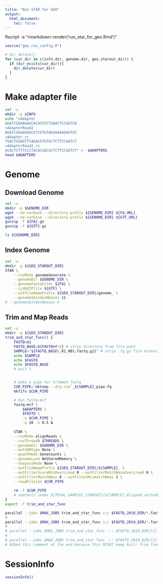 ```yaml
---
title: "Run STAR for GEO"
output:
  html_document:
    toc: false
---
```


Rscript -e "rmarkdown::render('run_star_for_geo.Rmd')"

```r
source("geo_run_config.R")
```

```r
# dir_delete()
for (cur_dir in c(info.dir, genome.dir, geo_starout_dir)) {
  if (dir_exists(cur_dir)){
    dir_delete(cur_dir)
  }
}
```

# Make adapter file
```bash
set -u
mkdir -p $INFO
echo ">Adapter
AGATCGGAAGAGCACACGTCTGAACTCCAGTCA
>AdapterRead2
AGATCGGAAGAGCGTCGTGTAGGGAAAGAGTGT
>Adapter_rc
TGACTGGAGTTCAGACGTGTGCTCTTCCGATCT
>AdapterRead2_rc
ACACTCTTTCCCTACACGACGCTCTTCCGATCT" >  $ADAPTERS
head $ADAPTERS
```

# Genome
## Download Genome
```bash
set -u
mkdir -p $GENOME_DIR
wget --no-verbose --directory-prefix ${GENOME_DIR} ${FA_URL} 
wget --no-verbose --directory-prefix ${GENOME_DIR} ${GTF_URL}
gunzip -f ${FA}.gz
gunzip -f ${GTF}.gz

ls ${GENOME_DIR}
```

## Index Genome
```bash
set -u
mkdir -p ${GEO_STAROUT_DIR}
STAR \
    --runMode genomeGenerate \
    --genomeDir $GENOME_DIR \
    --genomeFastaFiles ${FA} \
    --sjdbGTFfile ${GTF} \
    --outFileNamePrefix ${GEO_STAROUT_DIR}/genome_ \
    --genomeSAindexNbases 11
# --genomeSAindexNbases 6
```

## Trim and Map Reads
```bash
set -u
mkdir -p ${GEO_STAROUT_DIR}
trim_and_star_func() {
    FASTQ=$1
    FASTQ_BASE=${FASTQ##*/} # strip directory from file path
    SAMPLE="${FASTQ_BASE%_R1_001.fastq.gz}" # strip .fq.gz file extension
    echo $SAMPLE
    echo $FASTQ
    echo $FASTQ_BASE
    # exit 1


    # make a pipe for trimmed fastq
    CUR_PIPE=`mktemp --dry-run`_${SAMPLE}_pipe.fq
    mkfifo $CUR_PIPE

    # Run fastq-mcf
    fastq-mcf \
        $ADAPTERS \
        $FASTQ \
        -o $CUR_PIPE \
        -q 20 -x 0.5 &
        
    STAR \
    --runMode alignReads \
    --runThreadN $THREADS \
    --genomeDir $GENOME_DIR \
    --outSAMtype None \
    --quantMode GeneCounts \
    --genomeLoad NoSharedMemory \
    --twopassMode None \
    --outFileNamePrefix ${GEO_STAROUT_DIR}/${SAMPLE}_ \
    --outFilterScoreMinOverLread 0 --outFilterMatchNminOverLread 0 \
    --outFilterMatchNmin 0 --outFilterMismatchNmax 2 \
    --readFilesIn $CUR_PIPE        
        
    rm -f $CUR_PIPE
    # samtools index ${TOTAL_SAMPLES_STAROUT}/${SAMPLE}_Aligned.sortedByCoord.out.bam
}
export -f trim_and_star_func

parallel --jobs $MAX_JOBS trim_and_star_func ::: $FASTQ_2018_DIR/*.fastq.gz
#
parallel --jobs $MAX_JOBS trim_and_star_func ::: $FASTQ_2019_DIR/*.fastq.gz
# 
# parallel --jobs $MAX_JOBS trim_and_star_func ::: $FASTQ_2018_DIR/[2]_*_S*_L00[1]_R1_001.fastq.gz
# 
# parallel --jobs $MAX_JOBS trim_and_star_func ::: $FASTQ_2019_DIR/[2]_*_S*_L00[1]_R1_001.fastq.gz
# Added this comment at the end because this MIGHT keep knitr from freaking out on this bash chunk
```


# SessionInfo
```r
sessionInfo()
```
